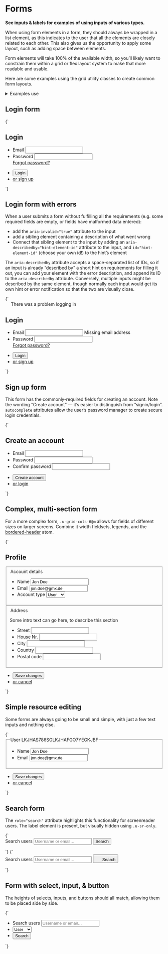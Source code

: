 
<Meta title="UI/Data/Forms" />

# Forms

**See inputs & labels for examples of using inputs of various types.**

When using form elements in a form, they should always be wrapped in a list element, as this indicates to the user that all the elements are closely related to each other. This also gives us the opportunity to apply some layout, such as adding space between elements.

Form elements will take 100% of the available width, so you’ll likely want to constrain them within a grid or flex layout system to make that more readable and usable.

Here are some examples using the grid utility classes to create common form layouts.

<details class="u-margin-l3-y">
  <summary class="u-h4 u-font-medium">Examples use</summary>
  <ul>
    <li>
      <a href="/docs/atoms-card--card">a-card</a>
    </li>
    <li>
      <a href="/docs/atoms-content--content">a-content</a>
    </li>
    <li>
      <a href="/docs/atoms-flash--flash-brand-1">a-flash</a>
    </li>
    <li>
      <a href="/docs/atoms-icon--icon">a-icon</a>
    </li>
    <li>
      <a href="/docs/atoms-list-reset--list-reset">u-list-none</a>
    </li>
    <li>
      <a href="/docs/utilities-color--brand-1">u-fg</a>
    </li>
    <li>
      <a href="/docs/utilities-flex--flex">u-flex</a>
    </li>
    <li>
      <a href="/docs/utilities-font--font-medium">u-font</a>
    </li>
    <li>
      <a href="/docs/utilities-box-alignment--items-center">u-items-center</a>
    </li>
    <li>
      <a href="/docs/utilities-box-alignment--justify-end">u-justify</a>
    </li>
    <li>
      <a href="/docs/utilities-margin--margin-m">u-margin</a>
    </li>
    <li>
      <a href="/docs/utilities-padding--padding-m">u-padding</a>
    </li>
  </ul>
</details>

## Login form

<Canvas>
  <Story name="Login form">
    {`
      <div class="a-content a-content--s">
        <form class="a-card-l@m u-bg-white" method="POST" action="">
          <h2>Login</h2>
          <ul class="u-list-none u-margin-l3-bottom">
            <li class="u-margin-m-bottom">
              <label for="email">Email</label>
              <input id="email" type="email" autocomplete="email" />
            </li>
            <li class="u-margin-m-bottom u-flex u-flex-col">
              <label for="password">Password</label>
              <input id="password" type="password" autocomplete="current-password" />
              <div class="u-flex u-justify-end u-margin-s4-top">
                <a href="/">Forgot password?</a>
              </div>
            </li>
          </ul>
          <ul class="u-list-none u-flex u-items-center">
            <li class="u-margin-l3-right">
              <button type="submit" class="a-button">Login</button>
            </li>
            <li>
              <a href="/">or sign up</a>
            </li>
          </ul>
        </form>
      </div>
    `}
  </Story>
</Canvas>

## Login form with errors

When a user submits a form without fulfilling all the requirements (e.g. some required fields are empty, or fields have malformed data entered):

- add the `aria-invalid="true"` attribute to the input
- add a sibling element containing a description of what went wrong
- Connect that sibling element to the input by adding an `aria-describedby="hint-element-id"` attribute to the input, and `id="hint-element-id"` (choose your own id!) to the hint’s element

The `aria-describedby` attribute accepts a space-separated list of IDs, so if an input is already “described by” a short hint on requirements for filling it out, you can add your element with the error description, and append its ID to the `aria-describedby` attribute. Conversely, multiple inputs might be described by the same element, though normally each input would get its own hint or error notification so that the two are visually close.

<Canvas>
  <Story name="Login form with errors">
    {`
      <div class="a-content a-content--s">
        <form class="a-card-l@m u-bg-white" method="POST" action="">
          <div class="a-card-l__header@m a-flash a-flash--warning" role="alert">
            <div class="u-flex u-items-center">
              <svg width="14" height="14" class="a-icon a-icon--m u-flex-shrink-0 u-margin-m-right" aria-hidden="true" focusable="false" xmlns="http://www.w3.org/2000/svg" viewBox="0 0 100 100">
                <use xlink:href="${icons}#icon-exclamation"></use>
              </svg>
              There was a problem logging in
            </div>
          </div>
          <h2>Login</h2>
          <ul class="u-list-none u-margin-l3-bottom">
            <li class="u-margin-m-bottom">
              <label for="email">Email</label>
              <input id="email" type="email" autocomplete="email" aria-invalid="true" aria-describedby="email-help-text" />
              <span id="email-help-text" class="u-fg-warning u-margin-s4-top">Missing email address</span>
            </li>
            <li class="u-margin-m-bottom u-flex u-flex-col">
              <label for="password">Password</label>
              <input id="password" type="password" autocomplete="current-password" />
              <div class="u-flex u-justify-end u-margin-s4-top">
                <a href="/">Forgot password?</a>
              </div>
            </li>
          </ul>
          <ul class="u-list-none u-flex u-items-center">
            <li class="u-margin-l3-right">
              <button type="submit" class="a-button">Login</button>
            </li>
            <li>
              <a href="/">or sign up</a>
            </li>
          </ul>
        </form>
      </div>
    `}
  </Story>
</Canvas>

## Sign up form

This form has the commonly-required fields for creating an account. Note the wording “Create account” — it’s easier to distinguish from “signin/login”. `autocomplete` attributes allow the user’s password manager to create secure login credentials.

<Canvas>
  <Story name="Sign up form">
    {`
      <div class="a-content a-content--s">
        <form class="a-card-l@m u-bg-white" method="POST" action="">
          <h2>Create an account</h2>
          <ul class="u-list-none u-margin-l3-bottom">
            <li class="u-margin-m-bottom">
              <label for="email">Email</label>
              <input id="email" type="email" autocomplete="email" />
            </li>
            <li class="u-margin-m-bottom">
              <label for="password">Password</label>
              <input id="new-password" type="password" autocomplete="new-password" />
            </li>
            <li class="u-margin-m-bottom">
              <label for="confirm_password">Confirm password</label>
              <input id="confirm_password" type="password" autocomplete="new-password" />
            </li>
          </ul>
          <ul class="u-list-none u-flex u-items-center">
            <li class="u-margin-l3-right">
              <button type="submit" class="a-button">Create account</button>
            </li>
            <li>
              <a href="/">or login</a>
            </li>
          </ul>
        </form>
      </div>
    `}
  </Story>
</Canvas>

## Complex, multi-section form

For a more complex form, `.u-grid-cols-6@m` allows for fields of different sizes on larger screens. Combine it width fieldsets, legends, and the [bordered-header](/docs/atoms-bordered-header--bordered-header) atom.

<Canvas>
  <Story name="Complex, multi-section form">
    {`
      <form action="" method="POST" class="a-content">
        <h2>Profile</h2>
        <fieldset class="u-margin-l3-bottom u-padding-l3-bottom">
          <div class="a-bordered-header u-margin-l3-bottom">
            <legend class="u-h3 u-font-bold">Account details</legend>
          </div>
          <div class="u-grid u-gap-m u-grid-cols-6@l">
            <ul class="u-list-none u-col-start-3@l u-grid u-gap-m u-grid-cols-6@m u-col-span-4@l">
              <li class="u-col-span-4@m u-col-start-1@m u-col-span-3@l">
                <label for="name">Name</label>
                <input id="name" type="text" autocomplete="name" value="Jon Doe" />
              </li>
              <li class="u-col-span-4@m u-col-start-1@m u-col-span-3@l">
                <label for="email">Email</label>
                <input id="email" type="text" autocomplete="email" value="jon.doe@gmx.de" />
              </li>
              <li class="u-col-start-1@m u-col-span-2@m">
                <label for="type">Account type</label>
                <select id="type">
                  <option value="user">User</option>
                  <option value="admin">Admin</option>
                </select>
              </li>
            </ul>
          </div>
        </fieldset>
        <fieldset class="u-margin-l3-bottom u-padding-l3-bottom">
          <div class="a-bordered-header u-margin-l3-bottom">
            <legend class="u-h3 u-font-bold a-bordered-header">Address</legend>
          </div>
          <div class="u-grid u-gap-m u-grid-cols-6@l">
            <div class="u-col-span-2@l">
              <p class="u-h6 u-fg-grayscale-light-1 u-padding-l2-y@l u-padding-l3-right@m">Some intro text can go here, to describe this section</p>
            </div>
            <ul class="u-list-none u-col-start-3@l u-col-span-4@l u-grid u-gap-m u-grid-cols-6@m">
              <li class="u-col-span-4@m u-col-span-3@l">
                <label for="street">Street</label>
                <input id="street" type="text" autocomplete="address-line1" />
              </li>
              <li class="u-col-span-2@m u-col-span-1@l">
                <label for="house">House Nr.</label>
                <input id="house" type="text" />
              </li>
              <li class="u-col-start-1@m u-col-start-1@l u-col-span-3@m">
                <label for="city">City</label>
                <input id="city" type="text" autocomplete="address-line2" />
              </li>
              <li class="u-col-span-3@m">
                <label for="country">Country</label>
                <input id="country" type="text" autocomplete="country-name" />
              </li>
              <li class="u-col-span-2@m">
                <label for="postal-code">Postal code</label>
                <input id="postal-code" type="text" autocomplete="postal-code" />
              </li>
            </ul>
          <div>
        </fieldset>
        <div class="u-grid u-gap-m u-grid-cols-6@l u-margin-l3-bottom">
          <ul class="u-list-none u-flex u-items-center u-col-start-3@l u-col-span-4@l">
            <li class="u-margin-l2-right">
              <button type="submit" class="a-button">Save changes</button>
            </li>
            <li>
              <a href="/"> or cancel</a>
            </li>
          </ul>
        </div>
      </form>
    `}
  </Story>
</Canvas>

## Simple resource editing

Some forms are always going to be small and simple, with just a few text inputs and nothing else.

<Canvas>
  <Story name="Simple resource editing">
    {`
      <form action="" method="POST" class="a-content">
        <fieldset>
          <legend class="u-sr-only">User LKJHAS786SGLKJHAFGO7YEGKJBF</legend>
          <div class="u-grid u-gap-m u-grid-cols-6@l u-margin-l3-bottom">
            <ul class="u-list-none u-grid u-gap-m u-grid-cols-6@m u-col-span-4@l">
              <li class="u-col-span-4@m u-col-start-1@m">
                <label for="name">Name</label>
                <input id="name" type="text" autocomplete="name" value="Jon Doe" />
              </li>
              <li class="u-col-span-4@m u-col-start-1@m">
                <label for="email">Email</label>
                <input id="email" type="text" autocomplete="email" value="jon.doe@gmx.de" />
              </li>
            </ul>
          </div>
        </fieldset>
        <ul class="u-list-none u-flex u-items-center u-margin-l3-bottom">
          <li class="u-margin-l2-right">
            <button type="submit" class="a-button">Save changes</button>
          </li>
          <li>
            <a href="/"> or cancel</a>
          </li>
        </ul>
      </form>
    `}
  </Story>
</Canvas>

## Search form

The `role="search"` attribute highlights this functionality for screenreader users. The label element is present, but visually hidden using `.u-sr-only`.

<Canvas>
  <Story name="Search form">
    {`
    <form role="search" action="" method="POST" class="u-flex o-ui-group">
      <label for="search" class="u-sr-only">Search users</label>
      <input type="search" id="search" placeholder="Username or email…" class="u-flex-grow-1 u-border-radius-0-tr u-border-radius-0-br o-ui-group__item" />
      <button type="submit" class="a-button a-button--secondary o-ui-group__item o-ui-group__last u-border-radius-0-tl u-border-radius-0-bl">Search</button>
    </form>
    `}
  </Story>
</Canvas>

<Canvas>
  <Story name="Search form with icon button">
    {`
    <form role="search" action="" method="POST" class="u-flex o-ui-group">
      <label for="search" class="u-sr-only">Search users</label>
      <input type="search" id="search" placeholder="Username or email…" class="u-flex-grow-1 o-ui-group__item u-border-radius-0-tr u-border-radius-0-br" />
      <button type="submit" class="a-button a-button--secondary o-ui-group__item o-ui-group__last u-border-radius-0-tl u-border-radius-0-bl" title="Search users">
        <svg width="18" height="18" class="a-icon" aria-hidden="true" focusable="false" xmlns="http://www.w3.org/2000/svg" viewBox="0 0 100 100">
          <use xlink:href="${icons}#icon-search"></use>
        </svg>
        <span class="u-sr-only">Search</span>
      </button>
    </form>
    `}
  </Story>
</Canvas>

## Form with select, input, & button

The heights of selects, inputs, and buttons should all match, allowing them to be placed side by side.

<Canvas>
  <Story name="Select input and button">
    {`
    <form role="search" action="" method="POST" class="u-flex">
      <ul class="u-list-none u-flex u-items-end">
        <li class="u-margin-s4-right">
          <label for="filter">Search users</label>
          <input type="search" id="filter" placeholder="Username or email…" />
        </li>
        <li class="u-margin-s4-right">
          <select id="type">
            <option value="user">User</option>
            <option value="admin">Admin</option>
          </select>
        </li>
        <li>
          <button type="submit" class="a-button a-button--secondary">Search</button>
        </li>
      </ul>
    </form>
    `}
  </Story>
</Canvas>
